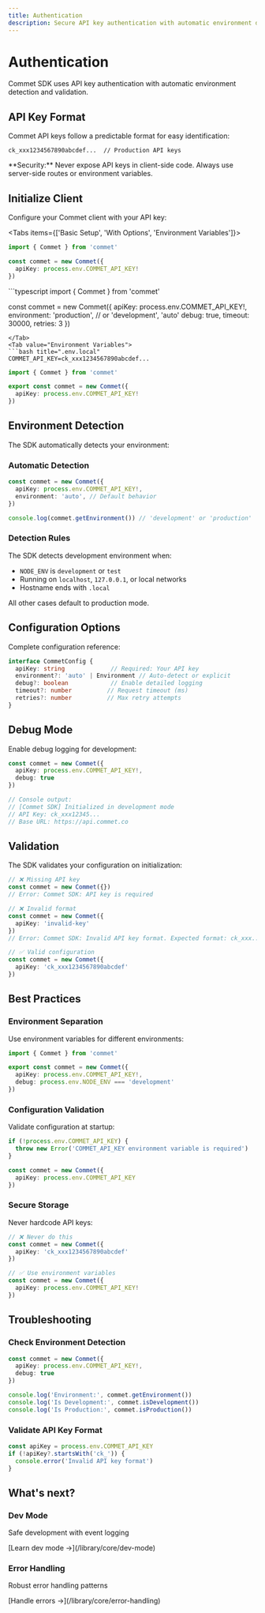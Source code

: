 ```yaml
---
title: Authentication
description: Secure API key authentication with automatic environment detection
---
```



# Authentication

Commet SDK uses API key authentication with automatic environment detection and validation.

## API Key Format

Commet API keys follow a predictable format for easy identification:

```
ck_xxx1234567890abcdef...  // Production API keys
```

<Callout type="warn">
**Security:** Never expose API keys in client-side code. Always use server-side routes or environment variables.
</Callout>

## Initialize Client

Configure your Commet client with your API key:

<Tabs items={['Basic Setup', 'With Options', 'Environment Variables']}>
<Tab value="Basic Setup">
```typescript
import { Commet } from 'commet'

const commet = new Commet({
  apiKey: process.env.COMMET_API_KEY!
})
```
</Tab>
<Tab value="With Options">
```typescript
import { Commet } from 'commet'

const commet = new Commet({
  apiKey: process.env.COMMET_API_KEY!,
  environment: 'production',  // or 'development', 'auto'
  debug: true,
  timeout: 30000,
  retries: 3
})
```
</Tab>
<Tab value="Environment Variables">
```bash title=".env.local"
COMMET_API_KEY=ck_xxx1234567890abcdef...
```

```typescript title="lib/commet.ts"
import { Commet } from 'commet'

export const commet = new Commet({
  apiKey: process.env.COMMET_API_KEY!
})
```
</Tab>
</Tabs>

## Environment Detection

The SDK automatically detects your environment:

### Automatic Detection

```typescript
const commet = new Commet({
  apiKey: process.env.COMMET_API_KEY!,
  environment: 'auto', // Default behavior
})

console.log(commet.getEnvironment()) // 'development' or 'production'
```

### Detection Rules

The SDK detects development environment when:

- `NODE_ENV` is `development` or `test`
- Running on `localhost`, `127.0.0.1`, or local networks
- Hostname ends with `.local`

All other cases default to production mode.

## Configuration Options

Complete configuration reference:

```typescript
interface CommetConfig {
  apiKey: string             // Required: Your API key
  environment?: 'auto' | Environment // Auto-detect or explicit
  debug?: boolean            // Enable detailed logging
  timeout?: number          // Request timeout (ms)
  retries?: number          // Max retry attempts
}
```

## Debug Mode

Enable debug logging for development:

```typescript
const commet = new Commet({
  apiKey: process.env.COMMET_API_KEY!,
  debug: true
})

// Console output:
// [Commet SDK] Initialized in development mode
// API Key: ck_xxx12345...
// Base URL: https://api.commet.co
```

## Validation

The SDK validates your configuration on initialization:

```typescript
// ❌ Missing API key
const commet = new Commet({})
// Error: Commet SDK: API key is required

// ❌ Invalid format
const commet = new Commet({
  apiKey: 'invalid-key'
})
// Error: Commet SDK: Invalid API key format. Expected format: ck_xxx...

// ✅ Valid configuration
const commet = new Commet({
  apiKey: 'ck_xxx1234567890abcdef'
})
```

## Best Practices

### Environment Separation

Use environment variables for different environments:

```typescript title="lib/commet.ts"
import { Commet } from 'commet'

export const commet = new Commet({
  apiKey: process.env.COMMET_API_KEY!,
  debug: process.env.NODE_ENV === 'development'
})
```

### Configuration Validation

Validate configuration at startup:

```typescript
if (!process.env.COMMET_API_KEY) {
  throw new Error('COMMET_API_KEY environment variable is required')
}

const commet = new Commet({
  apiKey: process.env.COMMET_API_KEY
})
```

### Secure Storage

Never hardcode API keys:

```typescript
// ❌ Never do this
const commet = new Commet({
  apiKey: 'ck_xxx1234567890abcdef'
})

// ✅ Use environment variables
const commet = new Commet({
  apiKey: process.env.COMMET_API_KEY!
})
```

## Troubleshooting

### Check Environment Detection

```typescript
const commet = new Commet({
  apiKey: process.env.COMMET_API_KEY!,
  debug: true
})

console.log('Environment:', commet.getEnvironment())
console.log('Is Development:', commet.isDevelopment())
console.log('Is Production:', commet.isProduction())
```

### Validate API Key Format

```typescript
const apiKey = process.env.COMMET_API_KEY
if (!apiKey?.startsWith('ck_')) {
  console.error('Invalid API key format')
}
```

## What's next?

<div className="grid grid-cols-1 md:grid-cols-2 gap-4">
  <div className="border rounded-lg p-4">
    <h3 className="font-semibold mt-0">Dev Mode</h3>
    <p className="text-sm text-muted-foreground">Safe development with event logging</p>
    <p className="text-sm">[Learn dev mode →](/library/core/dev-mode)</p>
  </div>
  
  <div className="border rounded-lg p-4">
    <h3 className="font-semibold mt-0">Error Handling</h3>
    <p className="text-sm text-muted-foreground">Robust error handling patterns</p>
    <p className="text-sm">[Handle errors →](/library/core/error-handling)</p>
  </div>
</div>
